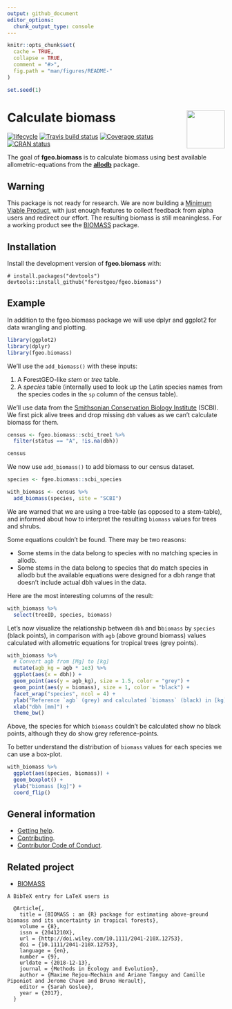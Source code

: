 ```yaml
---
output: github_document 
editor_options: 
  chunk_output_type: console
---
```

<!-- README.md is generated from README.Rmd. Please edit that file -->

```r
knitr::opts_chunk$set(
  cache = TRUE,
  collapse = TRUE,
  comment = "#>",
  fig.path = "man/figures/README-"
)

set.seed(1)
```

# <img src="https://i.imgur.com/vTLlhbp.png" align="right" height=88 /> Calculate biomass

[![lifecycle](https://img.shields.io/badge/lifecycle-experimental-orange.svg)](https://www.tidyverse.org/lifecycle/#experimental)
[![Travis build status](https://travis-ci.org/forestgeo/fgeo.biomass.svg?branch=master)](https://travis-ci.org/forestgeo/fgeo.biomass)
[![Coverage status](https://coveralls.io/repos/github/forestgeo/fgeo.biomass/badge.svg)](https://coveralls.io/r/forestgeo/fgeo.biomass?branch=master)
[![CRAN status](https://www.r-pkg.org/badges/version/fgeo.biomass)](https://cran.r-project.org/package=fgeo.biomass)

The goal of __fgeo.biomass__ is to calculate biomass using best available allometric-equations from the [__allodb__](https://forestgeo.github.io/allodb/) package. 

## Warning

This package is not ready for research. We are now building a [Minimum Viable Product](https://en.wikipedia.org/wiki/Minimum_viable_product), with just enough features to collect feedback from alpha users and redirect our effort. The resulting biomass is still meaningless. For a working product see the [BIOMASS](https://CRAN.R-project.org/package=BIOMASS) package.

## Installation

Install the development version of **fgeo.biomass** with:

```
# install.packages("devtools")
devtools::install_github("forestgeo/fgeo.biomass")
```
## Example

In addition to the fgeo.biomass package we will use dplyr and ggplot2 for data wrangling and plotting.

```r
library(ggplot2)
library(dplyr)
library(fgeo.biomass)
```

We'll use the `add_biomass()` with these inputs:

1. A ForestGEO-like _stem_ or _tree_ table.
2. A _species_ table (internally used to look up the Latin species names from the species codes in the `sp` column of the census table).

We'll use data from the [Smithsonian Conservation Biology Institute](https://forestgeo.si.edu/sites/north-america/smithsonian-conservation-biology-institute) (SCBI). We first pick alive trees and drop missing `dbh` values as we can't calculate biomass for them.

```r
census <- fgeo.biomass::scbi_tree1 %>% 
  filter(status == "A", !is.na(dbh))

census
```

We now use `add_biomass()` to add biomass to our census dataset. 

```r
species <- fgeo.biomass::scbi_species

with_biomass <- census %>% 
  add_biomass(species, site = "SCBI")
```

We are warned that we are using a tree-table (as opposed to a stem-table), and informed about how to interpret the resulting `biomass` values for trees and shrubs.

Some equations couldn't be found. There may be two reasons:

* Some stems in the data belong to species with no matching species in allodb.
* Some stems in the data belong to species that do match species in allodb but the available equations were designed for a dbh range that doesn't include actual dbh values in the data.

Here are the most interesting columns of the result:

```r
with_biomass %>% 
  select(treeID, species, biomass)
```

Let's now visualize the relationship between `dbh` and b`biomass` by `species` (black points), in comparison with `agb` (above ground biomass) values calculated with allometric equations for tropical trees (grey points). 

```r
with_biomass %>% 
  # Convert agb from [Mg] to [kg]
  mutate(agb_kg = agb * 1e3) %>% 
  ggplot(aes(x = dbh)) +
  geom_point(aes(y = agb_kg), size = 1.5, color = "grey") +
  geom_point(aes(y = biomass), size = 1, color = "black") +
  facet_wrap("species", ncol = 4) +
  ylab("Reference `agb` (grey) and calculated `biomass` (black) in [kg]") +
  xlab("dbh [mm]") +
  theme_bw()
```

Above, the species for which `biomass` couldn't be calculated show no black points, although they do show grey reference-points.

To better understand the distribution of `biomass` values for each species we can use a box-plot.

```r
with_biomass %>% 
  ggplot(aes(species, biomass)) +
  geom_boxplot() +
  ylab("biomass [kg]") +
  coord_flip()
```

## General information

* [Getting help](SUPPORT.md).
* [Contributing](CONTRIBUTING.md).
* [Contributor Code of Conduct](CODE_OF_CONDUCT.md).

## Related project

* [BIOMASS](https://CRAN.R-project.org/package=BIOMASS)

```
A BibTeX entry for LaTeX users is

  @Article{,
    title = {BIOMASS : an {R} package for estimating above-ground biomass and its uncertainty in tropical forests},
    volume = {8},
    issn = {2041210X},
    url = {http://doi.wiley.com/10.1111/2041-210X.12753},
    doi = {10.1111/2041-210X.12753},
    language = {en},
    number = {9},
    urldate = {2018-12-13},
    journal = {Methods in Ecology and Evolution},
    author = {Maxime Rejou-Mechain and Ariane Tanguy and Camille Piponiot and Jerome Chave and Bruno Herault},
    editor = {Sarah Goslee},
    year = {2017},
  }
```
